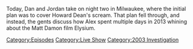 {{DEFAULTSORT:
    #_EPISODE_0784:August 9, 2013 (Live)
}}{{Episode
    | title           = August 9, 2013 (Live)
    | caption         = Listen to this episode on [https://knowledgefight.libsyn.com/784-august-9-2013-live Libsyn] [https://open.spotify.com/episode/7BsKYAMZ49NqcJ5asvgTkI Spotify]
    | episodeNumber   = 784
    | length          = 01:18:24
    | airDate         = March 10, 2023
    | coverageDate    = August 9, 2013
    | episodeType     = [[:Category:Live Show|Live Show]], [[:Category:2003 Investigation|2003 Investigation]]
    | previousEpisode = [[783: March 2, 2006 (Live)]]
    | nextEpisode     = [[785: March 4, 2023]]
}}

{{Stub}}

Today, Dan and Jordan take on night two in Milwaukee, where the initial plan was to cover Howard Dean's scream.  That plan fell through, and instead, the gents discuss how Alex spent multiple days in 2013 whining about the Matt Damon film Elysium.

[[Category:Episodes]]
[[Category:Live Show]]
[[Category:2003 Investigation]]
